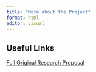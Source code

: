 ```yaml
---
title: "More about the Project"
format: html
editor: visual
---
```


## Useful Links

[Full Original Research Proposal](https://barnettj8.github.io/ENVS-543/docs/Proposal.html)
